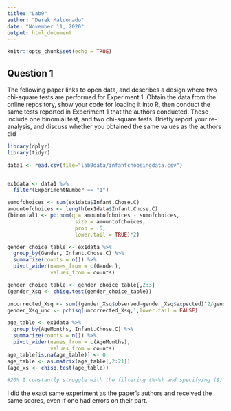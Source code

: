 ```yaml
---
title: "Lab9"
author: "Derek Maldonado"
date: "November 11, 2020"
output: html_document
---
```


```r
knitr::opts_chunk$set(echo = TRUE)
```

## Question 1

The following paper links to open data, and describes a design where two chi-square tests are performed for Experiment 1.
Obtain the data from the online repository, show your code for loading it into R, then conduct the same tests reported in Experiment 1 that the authors conducted. These include one binomial test, and two chi-square tests. Briefly report your re-analysis, and discuss whether you obtained the same values as the authors did

```r
library(dplyr)
library(tidyr)

data1 <- read.csv(file="lab9data/infantchoosingdata.csv")


ex1data <- data1 %>%
  filter(ExperimentNumber == "1")

sumofchoices <- sum(ex1data$Infant.Chose.C)
amountofchoices <- length(ex1data$Infant.Chose.C)
(binomial1 <- pbinom(q = amountofchoices - sumofchoices,
                      size = amountofchoices, 
                      prob = .5, 
                      lower.tail = TRUE)*2)

gender_choice_table <- ex1data %>%
  group_by(Gender, Infant.Chose.C) %>%
  summarize(counts = n()) %>%
  pivot_wider(names_from = c(Gender),
              values_from = counts)

gender_choice_table <- gender_choice_table[,2:3]
(gender_Xsq <- chisq.test(gender_choice_table))  

uncorrected_Xsq <- sum((gender_Xsq$observed-gender_Xsq$expected)^2/gender_Xsq$expected)
gender_Xsq_unc <- pchisq(uncorrected_Xsq,1,lower.tail = FALSE)

age_table <- ex1data %>%
  group_by(AgeMonths, Infant.Chose.C) %>%
  summarize(counts = n()) %>%
  pivot_wider(names_from = c(AgeMonths),
              values_from = counts)
age_table[is.na(age_table)] <- 0
age_table <- as.matrix(age_table[,2:21])
(age_xs <- chisq.test(age_table))

#20% I constantly struggle with the filtering (%>%) and specifying ($) of the data i'm working with. I need to get the hang of that.

```
I did the exact same experiment as the paper's authors and received the same scores, even if one had errors on their part. 

